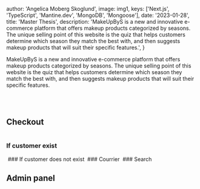 
  author: 'Angelica Moberg Skoglund',
  image: img1,
  keys: ['Next.js', 'TypeScript', 'Mantine.dev', 'MongoDB', 'Mongoose'],
  date: '2023-01-28',
  title: 'Master Thesis',
  description:
    'MakeUpByS is a new and innovative e-commerce platform that offers makeup products categorized by seasons. The unique selling point of this website is the quiz that helps customers determine which season they match the best with, and then suggests makeup products that will suit their specific features.',
}


MakeUpByS is a new and innovative e-commerce platform that offers makeup products categorized by seasons. The unique selling point of this website is the quiz that helps customers determine which season they match the best with, and then suggests makeup products that will suit their specific features.

##

<Image src={img1} alt="" />
<Image src={img4} alt="" />
<Image src={img2} alt="" />
<Image src={img3} alt="" />

<Image src={img5} alt="" />

## Checkout

<Image src={img6} alt="" />

### If customer exist

<Image src={img7} alt="" />
### If customer does not exist
<Image src={img8} alt="" />
### Courrier
<Image src={img9} alt="" />
### Search
<Image src={img10} alt="" />

## Admin panel

<Image src={img11} alt="" />
<Image src={img12} alt="" />
<Image src={img13} alt="" />
<Image src={img14} alt="" />
<Image src={img15} alt="" />
<Image src={img16} alt="" />
<Image src={img17} alt="" />
<Image src={img18} alt="" />
<Image src={img19} alt="" />
<Image src={img20} alt="" />
